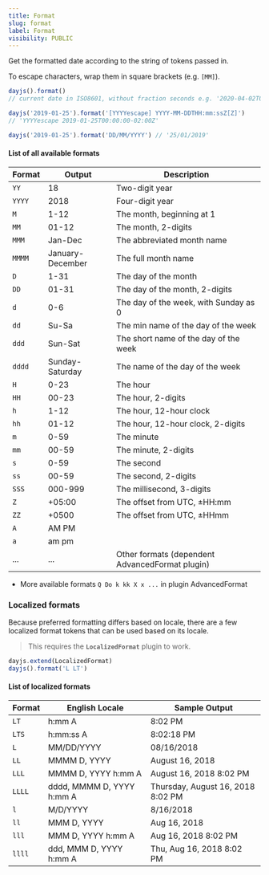 ```yaml
---
title: Format
slug: format
label: Format
visibility: PUBLIC
---
```


Get the formatted date according to the string of tokens passed in.

To escape characters, wrap them in square brackets (e.g. `[MM]`).

```js
dayjs().format() 
// current date in ISO8601, without fraction seconds e.g. '2020-04-02T08:02:17-05:00'

dayjs('2019-01-25').format('[YYYYescape] YYYY-MM-DDTHH:mm:ssZ[Z]') 
// 'YYYYescape 2019-01-25T00:00:00-02:00Z'

dayjs('2019-01-25').format('DD/MM/YYYY') // '25/01/2019'
```

#### List of all available formats

| Format | Output           | Description                           |
| ------ | ---------------- | ------------------------------------- |
| `YY`   | 18               | Two-digit year                        |
| `YYYY` | 2018             | Four-digit year                       |
| `M`    | 1-12             | The month, beginning at 1             |
| `MM`   | 01-12            | The month, 2-digits                   |
| `MMM`  | Jan-Dec          | The abbreviated month name            |
| `MMMM` | January-December | The full month name                   |
| `D`    | 1-31             | The day of the month                  |
| `DD`   | 01-31            | The day of the month, 2-digits        |
| `d`    | 0-6              | The day of the week, with Sunday as 0 |
| `dd`   | Su-Sa            | The min name of the day of the week   |
| `ddd`  | Sun-Sat          | The short name of the day of the week |
| `dddd` | Sunday-Saturday  | The name of the day of the week       |
| `H`    | 0-23             | The hour                              |
| `HH`   | 00-23            | The hour, 2-digits                    |
| `h`    | 1-12             | The hour, 12-hour clock               |
| `hh`   | 01-12            | The hour, 12-hour clock, 2-digits     |
| `m`    | 0-59             | The minute                            |
| `mm`   | 00-59            | The minute, 2-digits                  |
| `s`    | 0-59             | The second                            |
| `ss`   | 00-59            | The second, 2-digits                  |
| `SSS`  | 000-999          | The millisecond, 3-digits             |
| `Z`    | +05:00           | The offset from UTC, ±HH:mm           |
| `ZZ`   | +0500            | The offset from UTC, ±HHmm            |
| `A`    | AM PM            |                                       |
| `a`    | am pm            |                                       |
| ...    |  ...             | Other formats (dependent AdvancedFormat plugin) |

- More available formats `Q Do k kk X x ...` in plugin AdvancedFormat

### Localized formats
Because preferred formatting differs based on locale, there are a few localized format tokens that can be used based on its locale.

> This requires the **`LocalizedFormat`** plugin to work.

```javascript
dayjs.extend(LocalizedFormat)
dayjs().format('L LT')
```

#### List of localized formats
| Format | English Locale            | Sample Output                     |
| ------ | ------------------------- | --------------------------------- |
| `LT`   | h:mm A                    | 8:02 PM                           |
| `LTS`  | h:mm:ss A                 | 8:02:18 PM                        |
| `L`    | MM/DD/YYYY                | 08/16/2018                        |
| `LL`   | MMMM D, YYYY              | August 16, 2018                   |
| `LLL`  | MMMM D, YYYY h:mm A       | August 16, 2018 8:02 PM           |
| `LLLL` | dddd, MMMM D, YYYY h:mm A | Thursday, August 16, 2018 8:02 PM |
| `l`    | M/D/YYYY                  | 8/16/2018                         |
| `ll`   | MMM D, YYYY               | Aug 16, 2018                      |
| `lll`  | MMM D, YYYY h:mm A        | Aug 16, 2018 8:02 PM              |
| `llll` | ddd, MMM D, YYYY h:mm A   | Thu, Aug 16, 2018 8:02 PM         |
